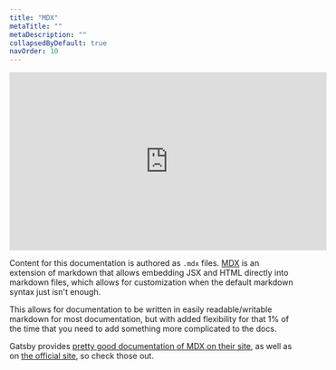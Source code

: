 ```yaml
---
title: "MDX"
metaTitle: ""
metaDescription: ""
collapsedByDefault: true
navOrder: 10
---
```


<iframe width="560" height="315" src="https://www.youtube.com/embed/d2sQiI5NFAM?start=20" title="YouTube video player" frameborder="0" allow="accelerometer; autoplay; clipboard-write; encrypted-media; gyroscope; picture-in-picture" allowfullscreen></iframe>

Content for this documentation is authored as `.mdx` files.  [MDX](https://mdxjs.com/) is an extension of markdown that allows embedding JSX and HTML directly into markdown files, which allows for customization when the default markdown syntax just isn't enough.

This allows for documentation to be written in easily readable/writable markdown for most documentation, but with added flexibility for that 1% of the time that you need to add something more complicated to the docs.

Gatsby provides [pretty good documentation of MDX on their site](https://www.gatsbyjs.com/docs/mdx/writing-pages/), as well as on [the official site](https://mdxjs.com/), so check those out.
